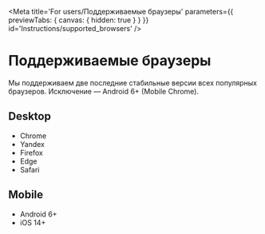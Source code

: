
<Meta
    title='For users/Поддерживаемые браузеры'
    parameters={{ previewTabs: { canvas: { hidden: true } } }}
    id='Instructions/supported_browsers'
/>

# Поддерживаемые браузеры

Мы поддерживаем две последние стабильные версии всех популярных браузеров. Исключение — Android 6+ (Mobile Chrome).

## Desktop

-   Chrome
-   Yandex
-   Firefox
-   Edge
-   Safari

## Mobile

-   Android 6+
-   iOS 14+

